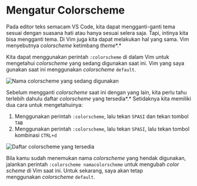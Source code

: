
# Mengatur Colorscheme

Pada editor teks semacam VS Code, kita dapat mengganti-ganti tema sesuai dengan suasana hati atau hanya sesuai selera saja. Tapi, intinya kita bisa mengganti tema. Di Vim juga kita dapat melakukan hal yang sama. Vim menyebutnya *colorscheme* ketimbang *theme**.*

Kita dapat menggunakan perintah `:colorscheme` di dalam Vim untuk mengetahui *colorscheme* yang sedang digunakan saat ini. Vim yang saya gunakan saat ini menggunakan *colorscheme* `default`.

<Image src="/vim/image123.png" alt="Nama colorscheme yang sedang digunakan" />

Sebelum mengganti *colorscheme* saat ini dengan yang lain, kita perlu tahu terlebih dahulu daftar *colorscheme* yang tersedia*.* Setidaknya kita memiliki dua cara untuk mengetahuinya:

1. Menggunakan perintah `:colorscheme`, lalu tekan `SPASI` dan tekan tombol `TAB`
2. Menggunakan perintah `:colorscheme`, lalu tekan `SPASI`, lalu tekan tombol kombinasi `CTRL+d`

<Image src="/vim/image125.png" alt="Daftar colorscheme yang tersedia" />

Bila kamu sudah menemukan nama *colorscheme* yang hendak digunakan, jalankan perintah `:colorscheme namacolorscheme` untuk mengubah *color scheme* di Vim saat ini. Untuk sekarang, saya akan tetap menggunakan *colorscheme* `default`.